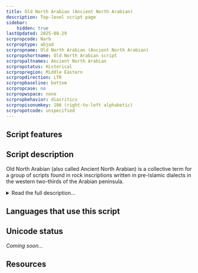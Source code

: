 ```yaml
---
title: Old North Arabian (Ancient North Arabian)
description: Top-level script page
sidebar:
    hidden: true
lastUpdated: 2025-08-29
scrpropcode: Narb
scrproptype: abjad
scrpropname: Old North Arabian (Ancient North Arabian)
scrpropshortname: Old North Arabian script
scrpropaltnames: Ancient North Arabian
scrpropstatus: Historical
scrpropregion: Middle Eastern
scrpropdirection: LTR
scrpropbaseline: bottom
scrpropcase: no
scrpropwspace: none
scrpropbehavior: diacritics
scrpropisonumkey: 106 (right-to-left alphabetic)
scrpropotcode: unspecified
---
```



## Script features

<ScriptInfo />

## Script description

Old North Arabian (also called Ancient North Arabian)  is a collective term for a group of scripts found in rock inscriptions written in pre-Islamic dialects in the western two-thirds of the Arabian peninsula.

<details>
<summary>Read the full description...</summary>The inscriptions have been dated to between the 8th century BC and the 4th century AD. Many are formal inscriptions, but most are graffiti, written in an informal style.

The scripts can be categorized into two subgroups; Oasis North Arabian and Desert North Arabian, used, as their names suggest, in the oases and the deserts respectively. Oasis North Arabian was almost always written from left to right, and Desert North Arabian was often written from left to right, but has also been attested in [boustrophedon](/reference/glossary#boust) style, vertically, and even in a spiral. Spaces were not left between words, but some texts use a vertical word separator symbol.

The languages represented by the Old North Arabian scripts are no longer in use, so the exact sounds indicated by the letters remain unknown, but the underlying representation of each letter can be deduced by comparing the etymology of Old North Arabian scripts with related words in existing Semitic languages. That is, Old North Arabian and some current Semitic languages (such as Arabic) derived from the same source, so rule-based similarities can be reconstructed by comparing their derivations, even though the realisation of sounds in everyday speech does not always adhere to these rules, so the way words were actually pronounced may have been different from the sounds modern scholars ascribe to the letters.

Old North Arabian writing used only consonants, with a few vowels being optionally indicated by means of _matres lectionis_ (use of particular consonants to represent a vowel) in certain script varieties.  There were twenty-eight consonant letters in use.

Three numbers have been attested in Old North Arabian inscriptions; 1, 10, and 20. These could be combined in such a way that, for example, 3 was written by repeating the _1 symbol_ three times, and 30 was written with the _20 symbol_ followed by the _10 symbol_.
</details>

## Languages that use this script

<WsList script='Narb' wsMax='5' />

## Unicode status

_Coming soon..._

## Resources

<ScriptResources detailSummary='seemore' />

